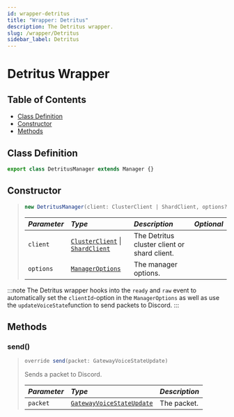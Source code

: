 ```yaml
---
id: wrapper-detritus
title: "Wrapper: Detritus"
description: The Detritus wrapper.
slug: /wrapper/Detritus
sidebar_label: Detritus
---
```



# Detritus Wrapper

## Table of Contents
- [Class Definition](#class-definition)
- [Constructor](#constructor)
- [Methods](#methods)

## Class Definition
```ts
export class DetritusManager extends Manager {}
```

## Constructor

> ```ts
> new DetritusManager(client: ClusterClient | ShardClient, options?: ManagerOptions)
> ```
> | <i className="fa-solid fa-hashtag"/> Parameter | <i className="fa-solid fa-font"/> Type                                                                                                | <i className="fa-solid fa-list"/> Description | <i className="fa-solid fa-flask"/> Optional |
> | :--------------------------------------------- |:--------------------------------------------------------------------------------------------------------------------------------------| :---------------------------------------------| :------------------------------------------:|
> | `client`                                       | [`ClusterClient`](https://detritusjs.com/modules/clusterclient) \| [`ShardClient`](https://detritusjs.com/classes/client.shardclient) | The Detritus cluster client or shard client.  | <i className="fa-solid fa-xmark"/>          |
> | `options`                                      | [`ManagerOptions`](../../Typedefs/ManagerOptions.mdx)                                                                                 | The manager options.                          | <i className="fa-solid fa-check"/>          |
:::note
The Detritus wrapper hooks into the `ready` and `raw` event to automatically set the `clientId`-option in the `ManagerOptions` as well as use the `updateVoiceState`function to send packets to Discord.
:::

## Methods

### send()
> ```ts
> override send(packet: GatewayVoiceStateUpdate)
> ```
> Sends a packet to Discord.
>
> | <i className="fa-solid fa-hashtag"/> Parameter | <i className="fa-solid fa-font"/> Type                                                                    | <i className="fa-solid fa-list"/> Description |
> | :--------------------------------------------- | :-------------------------------------------------------------------------------------------------------- | :-------------------------------------------- |
> | `packet`                                       | [`GatewayVoiceStateUpdate`](https://discord.com/developers/docs/topics/gateway-events#update-voice-state) | The packet.                                   |
